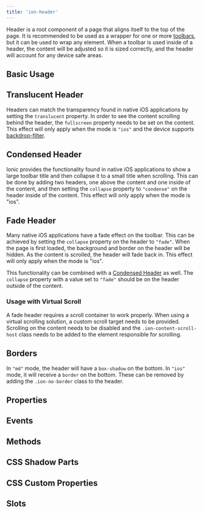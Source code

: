 ```yaml
---
title: 'ion-header'
---
```



<head>
  <title>ion-header: Header Parent Component for Ionic Framework Apps</title>
  <meta
    name="description"
    content="Ion-header is a parent component that holds the toolbar. It's important to note that ion-header needs to be the one of the three root elements of a page."
  />
</head>


Header is a root component of a page that aligns itself to the top of the page. It is recommended to be used as a wrapper for one or more [toolbars](./toolbar), but it can be used to wrap any element. When a toolbar is used inside of a header, the content will be adjusted so it is sized correctly, and the header will account for any device safe areas.

## Basic Usage


<Basic />

## Translucent Header

Headers can match the transparency found in native iOS applications by setting the `translucent` property. In order to see the content scrolling behind the header, the `fullscreen` property needs to be set on the content. This effect will only apply when the mode is `"ios"` and the device supports [backdrop-filter](https://developer.mozilla.org/en-US/docs/Web/CSS/backdrop-filter#browser_compatibility).


<Translucent />

## Condensed Header

Ionic provides the functionality found in native iOS applications to show a large toolbar title and then collapse it to a small title when scrolling. This can be done by adding two headers, one above the content and one inside of the content, and then setting the `collapse` property to `"condense"` on the header inside of the content. This effect will only apply when the mode is "ios".


<Condense />

## Fade Header

Many native iOS applications have a fade effect on the toolbar. This can be achieved by setting the `collapse` property on the header to `"fade"`. When the page is first loaded, the background and border on the header will be hidden. As the content is scrolled, the header will fade back in. This effect will only apply when the mode is "ios".

This functionality can be combined with a [Condensed Header](#condensed-header) as well. The `collapse` property with a value set to `"fade"` should be on the header outside of the content.


<Fade />

### Usage with Virtual Scroll

A fade header requires a scroll container to work properly. When using a virtual scrolling solution, a custom scroll target needs to be provided. Scrolling on the content needs to be disabled and the `.ion-content-scroll-host` class needs to be added to the element responsible for scrolling.


<CustomScrollTarget />

## Borders

In `"md"` mode, the header will have a `box-shadow` on the bottom. In `"ios"` mode, it will receive a `border` on the bottom. These can be removed by adding the `.ion-no-border` class to the header.


<NoBorder />

## Properties

<Props />

## Events

<Events />

## Methods

<Methods />

## CSS Shadow Parts

<Parts />

## CSS Custom Properties

<CustomProps />

## Slots

<Slots />
